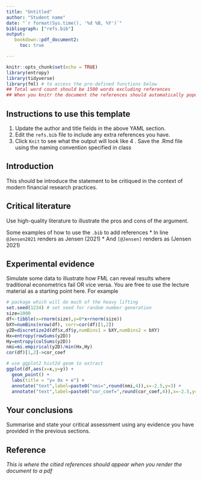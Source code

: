 ```yaml
---
title: "Untitled"
author: "Student name"
date: "`r format(Sys.time(), '%d %B, %Y')`"
bibliograph: ["refs.bib"]
output:
   bookdown::pdf_document2:
     toc: true

---
```


```r
knitr::opts_chunk$set(echo = TRUE)
library(entropy) 
library(tidyverse)
library(fml) # to access the pre-defined functions below
## Total word count should be 1500 words excluding references
## When you knitr the document the references should automatically populate at the end of the document
```

## Instructions to use this template

1. Update the author and title fields in the above YAML section.
2. Edit the `refs.bib` file to include any extra references you have. 
3. Click `Knit` to see what the output will look like
4 . Save the .Rmd file using the naming convention specified in class

## Introduction


This should be introduce the statement to be critiqued in the context of modern financial research practices.

## Critical literature

Use high-quality literature to illustrate the pros and cons of the argument. 

Some examples of how to use the `.bib` to add references
* In line `@Jensen2021` renders as Jensen (2021)
* And `[@Jensen]` renders as (Jensen 2021)

## Experimental evidence

Simulate some data to illustrate how FML can reveal results where traditional econometrics fail OR vice versa.  You are free to use the lecture material as a starting point here.  For example

```r
# package which will do much of the heavy lifting
set.seed(1234) # set seed for random number generation
size=1000
df<-tibble(x=rnorm(size),y=0*x+rnorm(size))
bXY=numBins(nrow(df), corr=cor(df)[1,2])
y2D=discretize2d(df$x,df$y,numBins1 = bXY,numBins2 = bXY)
Hx=entropy(rowSums(y2D))
Hy=entropy(colSums(y2D))
nmi=mi.empirical(y2D)/min(Hx,Hy)
cor(df)[1,2]->cor_coef
```

```r
# use ggplot2 hist2d geom to extract
ggplot(df,aes(x=x,y=y)) + 
  geom_point() + 
  labs(title = "y= 0x + e") + 
  annotate("text",label=paste0("nmi=",round(nmi,4)),x=-2.5,y=3) +
  annotate("text",label=paste0("cor_coef=",round(cor_coef,4)),x=-2.5,y=2.5)
```

## Your conclusions

Summarise and state your critical assessment using any evidence you have provided in the previous sections.

## Reference

*This is where the citied references should appear when you render the document to a pdf*
